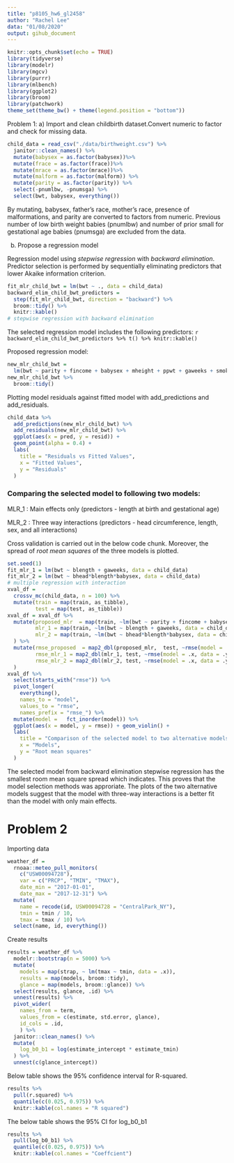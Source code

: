 ```yaml
---
title: "p8105_hw6_gl2458"
author: "Rachel Lee"
data: "01/08/2020"
output: gihub_document
---
```


```r
knitr::opts_chunk$set(echo = TRUE)
library(tidyverse)
library(modelr)
library(mgcv)
library(purrr)
library(mlbench)
library(ggplot2)
library(broom)
library(patchwork)
theme_set(theme_bw() + theme(legend.position = "bottom"))
```

Problem 1: 
a) Import and clean childbirth dataset.Convert numeric to factor and check for missing data. 

```r
child_data = read_csv("./data/birthweight.csv") %>% 
  janitor::clean_names() %>% 
  mutate(babysex = as.factor(babysex))%>% 
  mutate(frace = as.factor(frace))%>% 
  mutate(mrace = as.factor(mrace))%>% 
  mutate(malform = as.factor(malform)) %>% 
  mutate(parity = as.factor(parity)) %>% 
  select(-pnumlbw, -pnumsga) %>%  
  select(bwt, babysex, everything())
```

By mutating, babysex, father's race, mother's race, presence of malformations, and parity are converted to factors from numeric. Previous number of low birth weight babies (pnumlbw) and number of prior small for gestational age babies (pnumsga) are excluded from the data.

b) Propose a regression model

Regression model using *stepwise regression* with *backward elimination*. Predictor selection is performed by sequentially eliminating predictors that lower Akaike information criterion. 

```r
fit_mlr_child_bwt = lm(bwt ~ ., data = child_data)
backward_elim_child_bwt_predictors =
  step(fit_mlr_child_bwt, direction = "backward") %>% 
  broom::tidy() %>% 
  knitr::kable()
# stepwise regression with backward elimination
```

The selected regression model includes the following predictors: 
`r backward_elim_child_bwt_predictors %>% t() %>% knitr::kable()`

Proposed regression model: 
```r
new_mlr_child_bwt = 
  lm(bwt ~ parity + fincome + babysex + mheight + ppwt + gaweeks + smoken + delwt + mrace + blength + bhead, data = child_data)
new_mlr_child_bwt %>% 
  broom::tidy()
```

Plotting model residuals against fitted model with add_predictions and add_residuals.

```r
child_data %>% 
  add_predictions(new_mlr_child_bwt) %>% 
  add_residuals(new_mlr_child_bwt) %>% 
  ggplot(aes(x = pred, y = resid)) +
  geom_point(alpha = 0.4) +
  labs(
    title = "Residuals vs Fitted Values",
    x = "Fitted Values", 
    y = "Residuals"
  )
```


### Comparing the selected model to following two models: 

MLR_1 : Main effects only (predictors - length at birth and gestational age)

MLR_2 : Three way interactions (predictors - head circumference, length, sex, and all interactions)

Cross validation is carried out in the below code chunk. Moreover, the spread of *root mean squares* of the three models is plotted.

```r
set.seed(1)
fit_mlr_1 = lm(bwt ~ blength + gaweeks, data = child_data)
fit_mlr_2 = lm(bwt ~ bhead*blength*babysex, data = child_data) 
# multiple regression with interaction
xval_df = 
  crossv_mc(child_data, n = 100) %>% 
  mutate(train = map(train, as_tibble),
         test = map(test, as_tibble)) 
xval_df = xval_df %>% 
  mutate(proposed_mlr  = map(train, ~lm(bwt ~ parity + fincome + babysex + mheight + ppwt + gaweeks + smoken + delwt + mrace + blength + bhead, data = child_data)),
         mlr_1 = map(train, ~lm(bwt ~ blength + gaweeks, data = child_data)),
         mlr_2 = map(train, ~lm(bwt ~ bhead*blength*babysex, data = child_data))
  ) %>% 
  mutate(rmse_proposed  = map2_dbl(proposed_mlr,  test, ~rmse(model = .x, data = .y)),
         rmse_mlr_1 = map2_dbl(mlr_1, test, ~rmse(model = .x, data = .y)),
         rmse_mlr_2 = map2_dbl(mlr_2, test, ~rmse(model = .x, data = .y))
  )
xval_df %>% 
  select(starts_with("rmse")) %>% 
  pivot_longer(
    everything(), 
    names_to = "model",
    values_to = "rmse", 
    names_prefix = "rmse_") %>%  
  mutate(model =   fct_inorder(model)) %>% 
  ggplot(aes(x = model, y = rmse)) + geom_violin() + 
  labs(
    title = "Comparison of the selected model to two alternative models",
    x = "Models", 
    y = "Root mean squares"
  )
```

The selected model from backward elimination stepwise regression has the smallest room mean square spread which indicates. This proves that the model selection methods was approriate. The plots of the two alternative models suggest that the model with three-way interactions is a better fit than the model with only main effects. 




# Problem 2

Importing data
```r
weather_df = 
  rnoaa::meteo_pull_monitors(
    c("USW00094728"),
    var = c("PRCP", "TMIN", "TMAX"), 
    date_min = "2017-01-01",
    date_max = "2017-12-31") %>%
  mutate(
    name = recode(id, USW00094728 = "CentralPark_NY"),
    tmin = tmin / 10,
    tmax = tmax / 10) %>%
  select(name, id, everything())
```


Create results  

```r
results = weather_df %>% 
  modelr::bootstrap(n = 5000) %>% 
  mutate(
    models = map(strap, ~ lm(tmax ~ tmin, data = .x)),
    results = map(models, broom::tidy),
    glance = map(models, broom::glance)) %>% 
  select(results, glance, .id) %>% 
  unnest(results) %>% 
  pivot_wider( 
    names_from = term,
    values_from = c(estimate, std.error, glance),
    id_cols = .id, 
    ) %>%
  janitor::clean_names() %>%
  mutate(
    log_b0_b1 = log(estimate_intercept * estimate_tmin)
  ) %>%
  unnest(c(glance_intercept))
```

Below table shows the 95% confidence interval for R-squared. 
```r
results %>% 
  pull(r.squared) %>% 
  quantile(c(0.025, 0.975)) %>% 
  knitr::kable(col.names = "R squared")
```


The below table shows the 95% CI for log_b0_b1

```r
results %>% 
  pull(log_b0_b1) %>% 
  quantile(c(0.025, 0.975)) %>% 
  knitr::kable(col.names = "Coeffcient")
```






